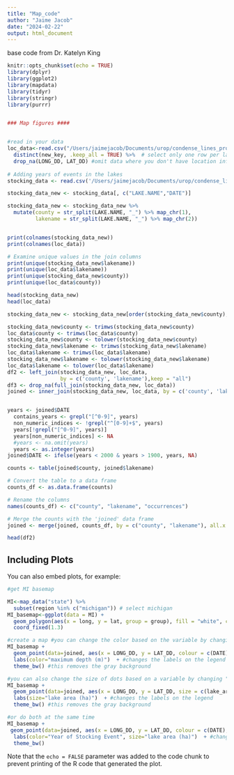 ```yaml
---
title: "Map_code"
author: "Jaime Jacob"
date: "2024-02-22"
output: html_document
---
```

base code from Dr. Katelyn King

```r
knitr::opts_chunk$set(echo = TRUE)
library(dplyr)
library(ggplot2)
library(mapdata)
library(tidyr)
library(stringr)
library(purrr)



```


```r
### Map figures #### 


#read in your data 
loc_data<-read.csv("/Users/jaimejacob/Documents/urop/condense_lines_proj/find_keywords2/MGNT_lake_info.csv") %>%
  distinct(new_key, .keep_all = TRUE) %>%  # select only one row per lake since you only need whole lake information
  drop_na(LONG_DD, LAT_DD) #omit data where you don't have location information 
 
# Adding years of events in the lakes 
stocking_data <- read.csv('/Users/jaimejacob/Documents/urop/condense_lines_proj/find_keywords2/formatted_years/formatted_years_stocking.csv')

stocking_data_new <- stocking_data[, c("LAKE.NAME","DATE")]

stocking_data_new <- stocking_data_new %>%
  mutate(county = str_split(LAKE.NAME, "_") %>% map_chr(1),
         lakename = str_split(LAKE.NAME, "_") %>% map_chr(2))


print(colnames(stocking_data_new))
print(colnames(loc_data))

# Examine unique values in the join columns
print(unique(stocking_data_new$lakename))
print(unique(loc_data$lakename))
print(unique(stocking_data_new$county))
print(unique(loc_data$county))

head(stocking_data_new)
head(loc_data)

stocking_data_new <- stocking_data_new[order(stocking_data_new$county), ]

stocking_data_new$county <- trimws(stocking_data_new$county)
loc_data$county <- trimws(loc_data$county)
stocking_data_new$county <- tolower(stocking_data_new$county)
stocking_data_new$lakename <- trimws(stocking_data_new$lakename)
loc_data$lakename <- trimws(loc_data$lakename)
stocking_data_new$lakename <- tolower(stocking_data_new$lakename)
loc_data$lakename <- tolower(loc_data$lakename)
df2 <- left_join(stocking_data_new, loc_data, 
                 by = c('county', 'lakename'),keep = "all")
df3 <- drop_na(full_join(stocking_data_new, loc_data))
joined <- inner_join(stocking_data_new, loc_data, by = c('county', 'lakename'), relationship = "many-to-many")


years <- joined$DATE
  contains_years <- grepl("[^0-9]", years)
  non_numeric_indices <- !grepl("^[0-9]+$", years)
  years[!grepl("[^0-9]", years)]
  years[non_numeric_indices] <- NA
  #years <- na.omit(years)
  years <- as.integer(years)
joined$DATE <- ifelse(years < 2000 & years > 1900, years, NA)

counts <- table(joined$county, joined$lakename)

# Convert the table to a data frame
counts_df <- as.data.frame(counts)

# Rename the columns
names(counts_df) <- c("county", "lakename", "occurrences")

# Merge the counts with the 'joined' data frame
joined <- merge(joined, counts_df, by = c("county", "lakename"), all.x = TRUE)

head(df2)
```

## Including Plots

You can also embed plots, for example:

```r
#get MI basemap 

MI<-map_data("state") %>%
  subset(region %in% c("michigan")) # select michigan 
MI_basemap<-ggplot(data = MI) + 
  geom_polygon(aes(x = long, y = lat, group = group), fill = "white", color = "black") + #this fill MI white and outline is black
  coord_fixed(1.3) 

#create a map #you can change the color based on the variable by changing "colour" part
MI_basemap + 
  geom_point(data=joined, aes(x = LONG_DD, y = LAT_DD, colour = c(DATE))) +  #
  labs(color="maximum depth (m)")  + #changes the labels on the legend 
  theme_bw() #this removes the gray background 

#you can also change the size of dots based on a variable by changing "size" part 
MI_basemap + 
  geom_point(data=joined, aes(x = LONG_DD, y = LAT_DD, size = c(lake_area_ha))) +  #
  labs(size="lake area (ha)")  + #changes the labels on the legend 
  theme_bw() #this removes the gray background 

#or do both at the same time 
MI_basemap + 
 geom_point(data=joined, aes(x = LONG_DD, y = LAT_DD, colour = c(DATE), size = c(occurrences))) +
  labs(color="Year of Stocking Event", size="lake area (ha)")  + #changes the labels on the legend 
  theme_bw()
```

Note that the `echo = FALSE` parameter was added to the code chunk to prevent printing of the R code that generated the plot.
